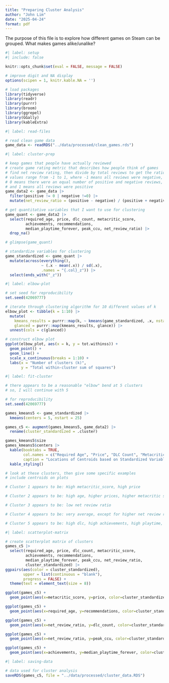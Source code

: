 ```yaml
---
title: "Preparing Cluster Analysis"
author: "John Lim"
date: "2025-04-24"
format: pdf
---
```


The purpose of this file is to explore how different games on Steam can be grouped. What makes games alike/unalike?

```r
#| label: setup
#| include: false

knitr::opts_chunk$set(eval = FALSE, message = FALSE)

# improve digit and NA display 
options(scipen = 1, knitr.kable.NA = '')

# load packages
library(tidyverse)
library(readr)
library(purrr)
library(broom)
library(ggrepel)
library(GGally)
library(kableExtra)
```

```r
#| label: read-files

# read clean game data 
game_data <- readRDS("../data/processed/clean_games.rds")

```

```r
#| label: cluster-prep

# keep games that people have actually reviewed
# create game rating metric that describes how people think of games
# find net review rating, then divide by total reviews to get the ratio
# values range from -1 to 1, where -1 means all reviews were negative,
# 0 means there were an equal number of positive and negative reviews,
# and 1 means all reviews were positive
game_data2 <- game_data |>
  filter(positive != 0 | negative !=0) |>
  mutate(net_review_ratio = (positive - negative) / (positive + negative))

# get quantitative variables that I want to use for clustering
game_quant <- game_data2 |>
  select(required_age, price, dlc_count, metacritic_score,
         achievements, recommendations,
         median_playtime_forever, peak_ccu, net_review_ratio) |>
  drop_na()

# glimpse(game_quant)

# standardize variables for clustering
game_standardized <- game_quant |>
  mutate(across(everything(),
                ~ (.x - mean(.x)) / sd(.x),
                .names = "{.col}_z")) |>
  select(ends_with("_z"))

```

```r
#| label: elbow-plot

# set seed for reproducibility
set.seed(42069777)

# iterate through clustering algorithm for 10 different values of k
elbow_plot <- tibble(k = 1:10) |>
  mutate(
    kmeans_results = purrr::map(k, ~ kmeans(game_standardized, .x, nstart=25)),
    glanced = purrr::map(kmeans_results, glance)) |>
  unnest(cols = c(glanced))

# construct elbow plot
ggplot(elbow_plot, aes(x = k, y = tot.withinss)) +
  geom_point() + 
  geom_line() +
  scale_x_continuous(breaks = 1:10) +
  labs(x = "Number of clusters (k)", 
       y = "Total within-cluster sum of squares")
```

```r
#| label: fit-cluster

# there appears to be a reasonable "elbow" bend at 5 clusters
# so, I will continue with 5

# for reproducibility
set.seed(42069777)

games_kmeans5 <- game_standardized |>
  kmeans(centers = 5, nstart = 25)

games_c5 <- augment(games_kmeans5, game_data2) |>
  rename(cluster_standardized = .cluster)

games_kmeans5$size
games_kmeans5$centers |>
  kable(booktabs = TRUE,
        col.names = c("Required Age", "Price", "DLC Count", "Metacritic Score", "Achievements", "Recommendations", "Median Playtime Forever", "Peak CCU", "Net Review Ratio"),
        caption = "Locations of Centroids based on Standardized Variables") |>
  kable_styling()

# look at these clusters, then give some specific examples
# include centroids on plots

# Cluster 1 appears to be: High metacritic_score, high price

# Cluster 2 appears to be: high age, higher prices, higher metacritic scores (not as high as c1), high recommendations

# Cluster 3 appears to be: low net review ratio

# Cluster 4 appears to be: very average, except for higher net review ratio z

# Cluster 5 appears to be: high dlc, high achievements, high playtime, high ccu

```

```r
#| label: scatterplot-matrix

# create scatterplot matrix of clusters
games_c5 |>
  select(required_age, price, dlc_count, metacritic_score,
         achievements, recommendations,
         median_playtime_forever, peak_ccu, net_review_ratio, 
         cluster_standardized) |>
ggpairs(aes(color = cluster_standardized),
        upper = list(continuous = "blank"), 
        progress = FALSE) +
  theme(text = element_text(size = 8))

ggplot(games_c5) +
  geom_point(aes(x=metacritic_score, y=price, color=cluster_standardized))

ggplot(games_c5) +
  geom_point(aes(x=required_age, y=recommendations, color=cluster_standardized))

ggplot(games_c5) +
  geom_point(aes(x=net_review_ratio, y=dlc_count, color=cluster_standardized))

ggplot(games_c5) +
  geom_point(aes(x=net_review_ratio, y=peak_ccu, color=cluster_standardized))

ggplot(games_c5) +
  geom_point(aes(x=achievements, y=median_playtime_forever, color=cluster_standardized))
```



```r
#| label: saving-data

# data used for cluster analysis
saveRDS(games_c5, file = "../data/processed/cluster_data.RDS")

```


